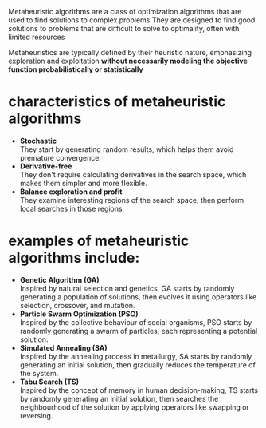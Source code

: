 Metaheuristic algorithms are a class of optimization algorithms that are used to find solutions to complex problems
They are designed to find good solutions to problems that are difficult to solve to optimality, often with limited resources

Metaheuristics are typically defined by their heuristic nature, emphasizing exploration and exploitation <b>without necessarily modeling the objective function probabilistically or statistically</b>

# characteristics of metaheuristic algorithms
* <b>Stochastic </b> \
They start by generating random results, which helps them avoid premature convergence.
* <b>Derivative-free </b> \
They don't require calculating derivatives in the search space, which makes them simpler and more flexible.
* <b>Balance exploration and profit </b> \
They examine interesting regions of the search space, then perform local searches in those regions.

# examples of metaheuristic algorithms include: 
* <b>Genetic Algorithm (GA) </b> \
Inspired by natural selection and genetics, GA starts by randomly generating a population of solutions, then evolves it using operators like selection, crossover, and mutation.
* <b>Particle Swarm Optimization (PSO) </b> \
Inspired by the collective behaviour of social organisms, PSO starts by randomly generating a swarm of particles, each representing a potential solution.
* <b>Simulated Annealing (SA) </b> \
Inspired by the annealing process in metallurgy, SA starts by randomly generating an initial solution, then gradually reduces the temperature of the system.
* <b>Tabu Search (TS) </b> \
Inspired by the concept of memory in human decision-making, TS starts by randomly generating an initial solution, then searches the neighbourhood of the solution by applying operators like swapping or reversing.
